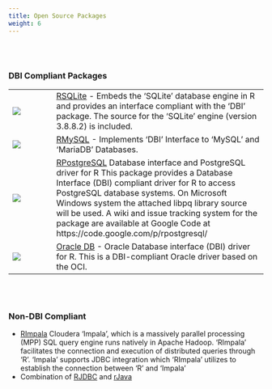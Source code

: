 ```yaml
---
title: Open Source Packages
weight: 6
---
```


<br/><br/>

### DBI Compliant Packages

  | 
--------------------- | -------------------------------------------------------------------------------------------------
![](sqllite.png) | [RSQLite](https://cran.r-project.org/web/packages/RSQLite/index.html) - Embeds the 'SQLite' database engine in R and provides an interface compliant with the 'DBI' package. The source for the 'SQLite' engine (version 3.8.8.2) is included.
![](mysql.png) | [RMySQL](https://cran.r-project.org/web/packages/RMySQL/index.html) - Implements 'DBI' Interface to 'MySQL' and 'MariaDB' Databases.
![](postgresql.png) | [RPostgreSQL](https://cran.r-project.org/web/packages/RPostgreSQL/index.html) Database interface and PostgreSQL driver for R This package provides a Database Interface (DBI) compliant driver for R to access PostgreSQL database systems. On Microsoft Windows system the attached libpq library source will be used. A wiki and issue tracking system for the package are available at Google Code at https://code.google.com/p/rpostgresql/ 
![](oracle.png)| [Oracle DB](https://cran.r-project.org/web/packages/ROracle/index.html) - Oracle Database interface (DBI) driver for R. This is a DBI-compliant Oracle driver based on the OCI.

<br/><br/>

### Non-DBI Compliant

- [RImpala](https://cran.r-project.org/web/packages/RImpala/index.html) Cloudera 'Impala', which is a massively parallel processing (MPP) SQL query engine runs natively in Apache Hadoop. 'RImpala' facilitates the connection and execution of distributed queries through 'R'. 'Impala' supports JDBC integration which 'RImpala' utilizes to establish the connection between 'R' and 'Impala'
- Combination of [RJDBC](https://cran.r-project.org/web/packages/RJDBC/index.html) and  [rJava](https://cran.r-project.org/web/packages/rJava/index.html) 




